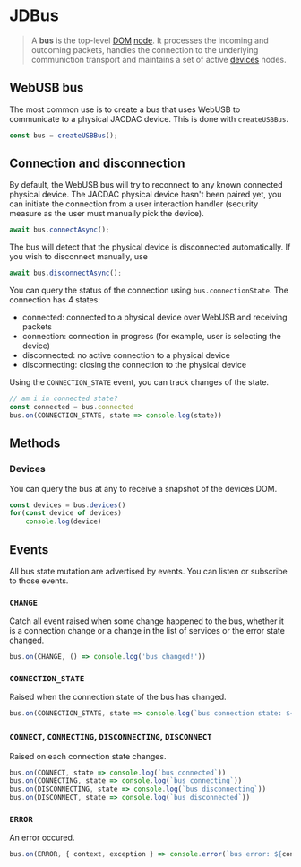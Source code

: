 
# JDBus

> A **bus** is the top-level [DOM](/clients/web/dom) [node](/clients/web/dom/node).
It processes the incoming and outcoming packets, 
handles the connection to the underlying communiction transport
and maintains a set of active [devices](/clients/web/dom/device) nodes.

## WebUSB bus

The most common use is to create a bus that uses WebUSB to
communicate to a physical JACDAC device. This is done with ``createUSBBus``.

```javascript
const bus = createUSBBus();
```

## Connection and disconnection

By default, the WebUSB bus will try to reconnect 
to any known connected physical device. The JACDAC physical device hasn't been paired yet,
you can initiate the connection from a user interaction handler (security measure as the user must manually pick the device).

```javascript
await bus.connectAsync();
```

The bus will detect that the physical device is disconnected automatically. If you wish to disconnect manually, use

```javascript
await bus.disconnectAsync();
```

You can query the status of the connection using ``bus.connectionState``. The connection has 4 states:

* connected: connected to a physical device over WebUSB and receiving packets
* connection: connection in progress (for example, user is selecting the device)
* disconnected: no active connection to a physical device
* disconnecting: closing the connection to the physical device

Using the ``CONNECTION_STATE`` event, you can track changes of the state.

```javascript
// am i in connected state?
const connected = bus.connected
bus.on(CONNECTION_STATE, state => console.log(state))
```

<Widget>
<ConnectButton full={true} />
</Widget>

## Methods

### Devices

You can query the bus at any to receive a snapshot of the devices DOM.

```javascript
const devices = bus.devices()
for(const device of devices)
    console.log(device)
```

## Events

All bus state mutation are advertised by events. You can listen or subscribe to those events.

### ``CHANGE``

Catch all event raised when some change happened to the bus, whether it is a connection change or a change in the list of services
or the error state changed.

```javascript
bus.on(CHANGE, () => console.log('bus changed!'))
```

### ``CONNECTION_STATE``

Raised when the connection state of the bus has changed.

```javascript
bus.on(CONNECTION_STATE, state => console.log(`bus connection state: ${state}`))
```

### ``CONNECT``, ``CONNECTING``, ``DISCONNECTING``, ``DISCONNECT``

Raised on each connection state changes.

```javascript
bus.on(CONNECT, state => console.log(`bus connected`))
bus.on(CONNECTING, state => console.log(`bus connecting`))
bus.on(DISCONNECTING, state => console.log(`bus disconnecting`))
bus.on(DISCONNECT, state => console.log(`bus disconnected`))
```

### ``ERROR``

An error occured.

```javascript
bus.on(ERROR, { context, exception } => console.error(`bus error: ${context}`, exception))
```
